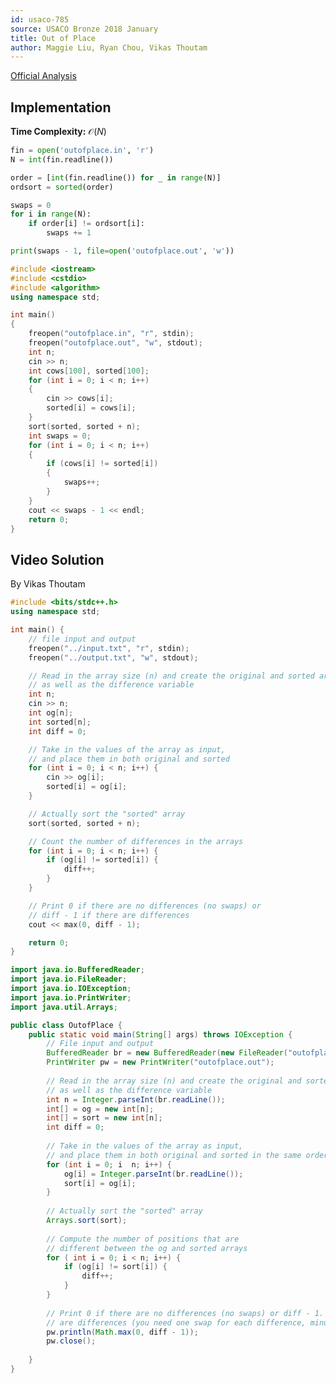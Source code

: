 ```yaml
---
id: usaco-785
source: USACO Bronze 2018 January
title: Out of Place
author: Maggie Liu, Ryan Chou, Vikas Thoutam
---
```


[Official Analysis](http://www.usaco.org/current/data/sol_outofplace_bronze_jan18.html)

## Implementation

**Time Complexity:** $\mathcal{O}(N)$

<LanguageSection>

<PySection>
	
```py
fin = open('outofplace.in', 'r')
N = int(fin.readline())

order = [int(fin.readline()) for _ in range(N)]
ordsort = sorted(order)

swaps = 0
for i in range(N):
	if order[i] != ordsort[i]:
		swaps += 1

print(swaps - 1, file=open('outofplace.out', 'w'))
```	
	
</PySection>
<CPPSection>


```cpp
#include <iostream>
#include <cstdio>
#include <algorithm>
using namespace std;

int main()
{
	freopen("outofplace.in", "r", stdin);
	freopen("outofplace.out", "w", stdout);
	int n;
	cin >> n;
	int cows[100], sorted[100];
	for (int i = 0; i < n; i++)
	{
		cin >> cows[i];
		sorted[i] = cows[i];
	}
	sort(sorted, sorted + n);
	int swaps = 0;
	for (int i = 0; i < n; i++)
	{
		if (cows[i] != sorted[i])
		{
			swaps++;
		}
	}
	cout << swaps - 1 << endl;
	return 0;
}
```

</CPPSection>

</LanguageSection>


## Video Solution

By Vikas Thoutam

<Youtube id="FaoAL7Prc6o" />

<Spoiler title="Video Solution Code">
<LanguageSection>
<CPPSection>

```cpp
#include <bits/stdc++.h>
using namespace std;

int main() {
    // file input and output
    freopen("../input.txt", "r", stdin);
    freopen("../output.txt", "w", stdout);

    // Read in the array size (n) and create the original and sorted arrays,
    // as well as the difference variable
    int n;
    cin >> n;
    int og[n];
    int sorted[n];
    int diff = 0;

    // Take in the values of the array as input,
    // and place them in both original and sorted
    for (int i = 0; i < n; i++) {
        cin >> og[i];
        sorted[i] = og[i];
    }

    // Actually sort the "sorted" array
    sort(sorted, sorted + n);

    // Count the number of differences in the arrays
    for (int i = 0; i < n; i++) {
        if (og[i] != sorted[i]) {
            diff++;
        }
    }

    // Print 0 if there are no differences (no swaps) or
    // diff - 1 if there are differences
    cout << max(0, diff - 1);

    return 0;
}
```

</CPPSection>
<JavaSection>

```java
import java.io.BufferedReader;
import java.io.FileReader;
import java.io.IOException;
import java.io.PrintWriter;
import java.util.Arrays;

public class OutofPlace {
	public static void main(String[] args) throws IOException {
		// File input and output
		BufferedReader br = new BufferedReader(new FileReader("outofplace.in"));
		PrintWriter pw = new PrintWriter("outofplace.out");
		
		// Read in the array size (n) and create the original and sorted arrays, 
		// as well as the difference variable
		int n = Integer.parseInt(br.readLine());
		int[] = og = new int[n];
		int[] = sort = new int[n];
		int diff = 0;
		
		// Take in the values of the array as input, 
		// and place them in both original and sorted in the same order
		for (int i = 0; i  n; i++) {
			og[i] = Integer.parseInt(br.readLine());
			sort[i] = og[i];
		}
		
		// Actually sort the "sorted" array
		Arrays.sort(sort);
		
		// Compute the number of positions that are 
		// different between the og and sorted arrays
		for ( int i = 0; i < n; i++) {
			if (og[i] != sort[i]) {
				diff++;
			}
		}
		
		// Print 0 if there are no differences (no swaps) or diff - 1. If there
		// are differences (you need one swap for each difference, minus 1)
		pw.println(Math.max(0, diff - 1));
		pw.close();
		
	}
}
```

</JavaSection>
</LanguageSection>
</Spoiler>